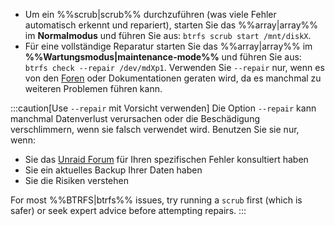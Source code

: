 - Um ein %%scrub|scrub%% durchzuführen (was viele Fehler automatisch erkennt und repariert), starten Sie das %%array|array%% im **Normalmodus** und führen Sie aus: `btrfs scrub start /mnt/diskX`.
- Für eine vollständige Reparatur starten Sie das %%array|array%% im **%%Wartungsmodus|maintenance-mode%%** und führen Sie aus: `btrfs check --repair /dev/mdXp1`. Verwenden Sie `--repair` nur, wenn es von den [Foren](https://forums.unraid.net/) oder Dokumentationen geraten wird, da es manchmal zu weiteren Problemen führen kann.

:::caution[Use `--repair` mit Vorsicht verwenden]
Die Option `--repair` kann manchmal Datenverlust verursachen oder die Beschädigung verschlimmern, wenn sie falsch verwendet wird. Benutzen Sie sie nur, wenn:

- Sie das [Unraid Forum](https://forums.unraid.net/) für Ihren spezifischen Fehler konsultiert haben
- Sie ein aktuelles Backup Ihrer Daten haben
- Sie die Risiken verstehen

For most %%BTRFS|btrfs%% issues, try running a `scrub` first (which is safer) or seek expert advice before attempting repairs.
:::
